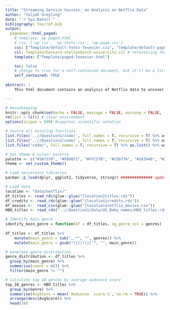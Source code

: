```yaml
---
title: "Streaming Service Success: an Analysis on Netflix Data"
author: "Talyah Greyling"
date: "`r Sys.Date()`"
bibliography: Tex/ref.bib       
output:
  pagedown::html_paged:
    # template: wp_paged.html
    # css: ['wp.css', 'wp-fonts.css', 'wp-page.css']
    css: ["Template/default-fonts-Texevier.css", "Template/default-page-Texevier.css", "Template/default-Texevier.css"]
    csl: Template/harvard-stellenbosch-university.csl # referencing format used.
    template: ["Template/paged-Texevier.html"]

    toc: false
    # change to true for a self-contained document, but it'll be a litte slower for Pandoc to render
    self_contained: TRUE
    
abstract: |
    This html document contains an analysis of Netflix data to uncover the dos and don'ts of streaming services. Key statistics, graphs and tables are accompanied by short summaries ideal for any busy investor to make quick & efficient investment calls. 

---
```


```r

# Housekeeping 
knitr::opts_chunk$set(echo = FALSE, message = FALSE, warning = FALSE, fig.width = 6, fig.height = 5, fig.pos = 'H') # set chunk defaults 
rm(list = ls()) # clear environment 
options(scipen = 999) #suppress scientific notation

# Source all existing functions 
list.files('..//Question1/code/', full.names = T, recursive = T) %>% as.list() %>% walk(~source(.))
list.files('..//Question2/code/', full.names = T, recursive = T) %>% as.list() %>% walk(~source(.))
list.files('code/', full.names = T, recursive = T) %>% as.list() %>% walk(~source(.))

# Set theme & colour palette
palette <- c("#3A7370", "#FB9072", "#FFC57B", "#CE677A", "#163940", "#2C1F2C")
theme <- set_custom_theme()

# Load neccessary libraries 
pacman::p_load(dplyr, ggplot2, tidyverse, stringr) ############## update 

# Load data 
location <- "data/netflix/"
df_titles <- read_rds(glue::glue("{location}titles.rds"))
df_credits <- read_rds(glue::glue("{location}credits.rds"))
df_movies <-  read_csv(glue::glue("{location}netflix_movies.csv"))
HBO_titles <- read_rds("..//Question1/data/US_Baby_names/HBO_titles.rds")

```
\newpage 

```r

# Identify main genre 
identify_main_genre = function(df = df_titles, og_genre_col = genres)
    
df_titles <- df_titles %>% 
    mutate(main_genre = sub(",.*", "", genres)) %>% 
    mutate(main_genre = gsub("\\[|\\]|'", "", main_genre))

# Generate genre distribution
genre_distribution <- df_titles %>%
  group_by(main_genre) %>%
  summarise(count = n()) %>% 
  filter(main_genre != "")

# Calculate top 10 genres by average audience score
top_10_genres <- HBO_titles %>%
  group_by(Genre) %>%
  summarise(AvgScore = mean(`Audience  score %`, na.rm = TRUE)) %>%
  arrange(desc(AvgScore)) %>%
  head(10)

```




